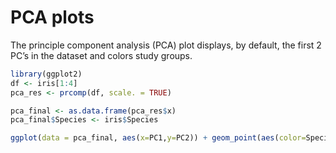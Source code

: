 # PCA plots

The principle component analysis (PCA) plot displays, by default, the first 2 PC’s in the dataset and colors study groups.

```r
library(ggplot2)
df <- iris[1:4]
pca_res <- prcomp(df, scale. = TRUE)

pca_final <- as.data.frame(pca_res$x)
pca_final$Species <- iris$Species

ggplot(data = pca_final, aes(x=PC1,y=PC2)) + geom_point(aes(color=Species),size=1.5)
```
